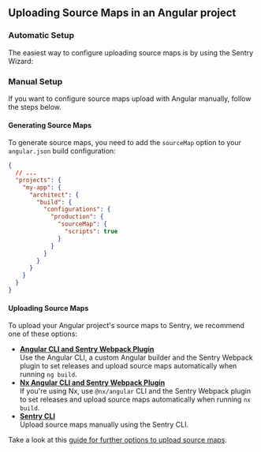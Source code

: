 ## Uploading Source Maps in an Angular project

### Automatic Setup

The easiest way to configure uploading source maps is by using the Sentry Wizard:

<Include name="sourcemaps-wizard-instructions.mdx" />

### Manual Setup

If you want to configure source maps upload with Angular manually, follow the steps below.

#### Generating Source Maps

To generate source maps, you need to add the `sourceMap` option to your `angular.json` build configuration:

```json {filename:angular.json}
{
  // ...
  "projects": {
    "my-app": {
      "architect": {
        "build": {
          "configurations": {
            "production": {
              "sourceMap": {
                "scripts": true
              }
            }
          }
        }
      }
    }
  }
}
```

#### Uploading Source Maps

To upload your Angular project's source maps to Sentry, we recommend one of these options:

- [**Angular CLI and Sentry Webpack Plugin**](./uploading/angular-webpack/) <br/>
  Use the Angular CLI, a custom Angular builder and the Sentry Webpack plugin to set releases and upload source maps automatically when running `ng build`.
- [**Nx Angular CLI and Sentry Webpack Plugin**](./uploading/angular-nx/) <br/>
  If you're using Nx, use `@nx/angular` CLI and the Sentry Webpack plugin to set releases and upload source maps automatically when running `nx build`.
- [**Sentry CLI**](./uploading/cli/)<br/>
  Upload source maps manually using the Sentry CLI.

Take a look at this [guide for further options to upload source maps](./uploading/).
